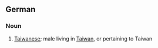 {{also|taiwaner}}
==German==

===Noun===
{{de-noun|g=m|genitive=Taiwaners|plural=Taiwaner}}

# [[Taiwanese]]; male living in [[Taiwan]], or pertaining to Taiwan